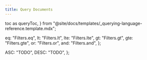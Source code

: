 ```yaml
---
title: Query Documents
---
```


  toc as queryToc,
} from "@site/docs/templates/_querying-language-reference.template.mdx";

  eq: "Filters.eq",
  lt: "Filters.lt",
  lte: "Filters.lte",
  gt: "Filters.gt",
  gte: "Filters.gte",
  or: "Filters.or",
  and: "Filters.and",
};

  ASC: "TODO",
  DESC: "TODO",
};

<QueryTemplate
  codeLang="java"
  filters={filterSyntax}
  createCollection={createCollectionSource}
  asyncCreateCollection={asyncCreateCollectionSource}
  readOne={readOneSource}
  asyncReadOne={asyncReadOneSource}
  readMany={readManySource}
  asyncReadMany={asyncReadManySource}
  readAll={readAllSource}
  asyncReadAll={asyncReadAllSource}
  multipleFields={multipleFieldsSource}
  asyncMultipleFields={asyncMultipleFieldsSource}
  readFields={readFieldsSource}
  rangeRead={rangeReadSource}
  metadataFilter={metaFilterSource}
  logicalFilters={logicalFiltersSource}
  nestedFields={nestedFieldsSources}
/>

